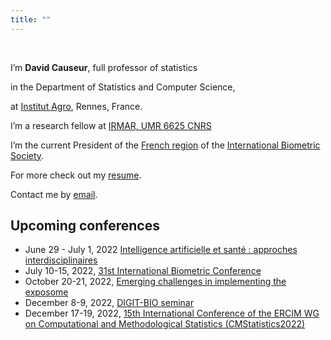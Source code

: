 ```yaml
---
title: ""
---
```


&nbsp; &nbsp;

I'm **David Causeur**, full professor of statistics

in the Department of Statistics and Computer Science,

at [Institut Agro](https://www.institut-agro-rennes-angers.fr/), Rennes, France.

I'm a research fellow at [IRMAR, UMR 6625 CNRS](https://irmar.univ-rennes1.fr/)

I'm the current President of the [French region](https://sfb.pages.math.cnrs.fr/asso/) of the [International Biometric Society](https://www.biometricsociety.org/home).

For more check out my [resume](DC-CV.pdf).

Contact me by [email].

[email]: mailto:david.causeur@agrocampus-ouest.fr

## Upcoming conferences

* June 29 - July 1, 2022 [Intelligence artificielle et santé : approches interdisciplinaires](https://www.lebesgue.fr/fr/conf_IA_sante2022)
* July 10-15, 2022, [31st International Biometric Conference](https://www.ibc2022.org/home)
* October 20-21, 2022, [Emerging challenges in implementing the exposome](https://exposomesymposium.org/)
* December 8-9, 2022, [DIGIT-BIO seminar](https://www6.inrae.fr/digitbio/Page-d-accueil/Actualites/DIGIT-BIO-vous-invite-a-son-1er-seminaire-a-Lyon-les-8-et-9-decembre)
* December 17-19, 2022, [15th International Conference of the ERCIM WG on Computational and Methodological Statistics (CMStatistics2022)](http://www.cmstatistics.org/CMStatistics2022/publications.php)